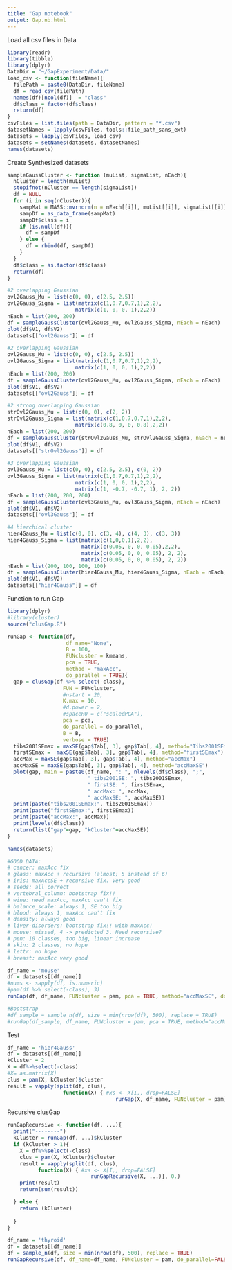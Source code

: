```yaml
---
title: "Gap notebook"
output: Gap.nb.html
---
```

Load all csv files in Data

```r
library(readr)
library(tibble)
library(dplyr)
DataDir = "~/GapExperiment/Data/"
load_csv <- function(fileName){
  filePath = paste0(DataDir, fileName)
  df = read_csv(filePath)
  names(df)[ncol(df)]  = "class"
  df$class = factor(df$class)
  return(df)
}
csvFiles = list.files(path = DataDir, pattern = "*.csv")
datasetNames = lapply(csvFiles, tools::file_path_sans_ext)
datasets = lapply(csvFiles, load_csv)
datasets = setNames(datasets, datasetNames)
names(datasets)
```
Create Synthesized datasets
```r
sampleGaussCluster <- function (muList, sigmaList, nEach){
  nCluster = length(muList)
  stopifnot(nCluster == length(sigmaList))
  df = NULL
  for (i in seq(nCluster)){
    sampMat = MASS::mvrnorm(n = nEach[[i]], muList[[i]], sigmaList[[i]])
    sampDf = as_data_frame(sampMat)
    sampDf$class = i
    if (is.null(df)){
      df = sampDf
    } else {
      df = rbind(df, sampDf)
    }
  }
  df$class = as.factor(df$class)
  return(df)
}

#2 overlapping Gaussian
ovl2Gauss_Mu = list(c(0, 0), c(2.5, 2.5))
ovl2Gauss_Sigma = list(matrix(c(1,0.7,0.7,1),2,2), 
                      matrix(c(1, 0, 0, 1),2,2))
nEach = list(200, 200)
df = sampleGaussCluster(ovl2Gauss_Mu, ovl2Gauss_Sigma, nEach = nEach)
plot(df$V1, df$V2)
datasets[["ovl2Gauss"]] = df

#2 overlapping Gaussian
ovl2Gauss_Mu = list(c(0, 0), c(2.5, 2.5))
ovl2Gauss_Sigma = list(matrix(c(1,0.7,0.7,1),2,2), 
                      matrix(c(1, 0, 0, 1),2,2))
nEach = list(200, 200)
df = sampleGaussCluster(ovl2Gauss_Mu, ovl2Gauss_Sigma, nEach = nEach)
plot(df$V1, df$V2)
datasets[["ovl2Gauss"]] = df

#2 strong overlapping Gaussian
strOvl2Gauss_Mu = list(c(0, 0), c(2, 2))
strOvl2Gauss_Sigma = list(matrix(c(1,0.7,0.7,1),2,2), 
                      matrix(c(0.8, 0, 0, 0.8),2,2))
nEach = list(200, 200)
df = sampleGaussCluster(strOvl2Gauss_Mu, strOvl2Gauss_Sigma, nEach = nEach)
plot(df$V1, df$V2)
datasets[["strOvl2Gauss"]] = df

#3 overlapping Gaussian
ovl3Gauss_Mu = list(c(0, 0), c(2.5, 2.5), c(0, 2))
ovl3Gauss_Sigma = list(matrix(c(1,0.7,0.7,1),2,2), 
                      matrix(c(1, 0, 0, 1),2,2),
                      matrix(c(1, -0.7, -0.7, 1), 2, 2))
nEach = list(200, 200, 200)
df = sampleGaussCluster(ovl3Gauss_Mu, ovl3Gauss_Sigma, nEach = nEach)
plot(df$V1, df$V2)
datasets[["ovl3Gauss"]] = df

#4 hierchical cluster
hier4Gauss_Mu = list(c(0, 0), c(3, 4), c(4, 3), c(3, 3))
hier4Gauss_Sigma = list(matrix(c(1,0,0,1),2,2), 
                        matrix(c(0.05, 0, 0, 0.05),2,2),
                        matrix(c(0.05, 0, 0, 0.05), 2, 2),
                        matrix(c(0.05, 0, 0, 0.05), 2, 2))
nEach = list(200, 100, 100, 100)
df = sampleGaussCluster(hier4Gauss_Mu, hier4Gauss_Sigma, nEach = nEach)
plot(df$V1, df$V2)
datasets[["hier4Gauss"]] = df

```

Function to run Gap
```r
library(dplyr)
#library(cluster)
source("clusGap.R")

runGap <- function(df, 
                   df_name="None", 
                   B = 100,
                   FUNcluster = kmeans, 
                   pca = TRUE, 
                   method = "maxAcc",
                   do_parallel = TRUE){
  gap = clusGap(df %>% select(-class), 
                  FUN = FUNcluster, 
                  #nstart = 20, 
                  K.max = 10,
                  #d.power = 2,
                  #spaceH0 = c("scaledPCA"),
                  pca = pca,
                  do_parallel = do_parallel,
                  B = B,
                  verbose = TRUE)
  tibs2001SEmax = maxSE(gap$Tab[, 3], gap$Tab[, 4], method="Tibs2001SEmax")
  firstSEmax =  maxSE(gap$Tab[, 3], gap$Tab[, 4], method="firstSEmax")
  accMax = maxSE(gap$Tab[, 3], gap$Tab[, 4], method="accMax")
  accMaxSE = maxSE(gap$Tab[, 3], gap$Tab[, 4], method="accMaxSE")
  plot(gap, main = paste0(df_name, ": ", nlevels(df$class), ";", 
                          " tibs2001SE: ", tibs2001SEmax,
                          " firstSE: ", firstSEmax,
                          " accMax: ", accMax,
                          " accMaxSE: ", accMaxSE))
  print(paste("tibs2001SEmax:", tibs2001SEmax))
  print(paste("firstSEmax:", firstSEmax))
  print(paste("accMax:", accMax))
  print(levels(df$class))
  return(list("gap"=gap, "kCluster"=accMaxSE))
}
```
```r
names(datasets)
```

```r
#GOOD DATA:
# cancer: maxAcc fix
# glass: maxAcc + recursive (almost; 5 instead of 6)
# iris: maxAccSE + recursive fix. Very good
# seeds: all correct
# vertebral_column: bootstrap fix!!
# wine: need maxAcc, maxAcc can't fix
# balance_scale: always 1, SE too big
# blood: always 1, maxAcc can't fix
# density: always good
# liver-disorders: bootstrap fix!! with maxAcc!
# mouse: missed, 4 -> predicted 3. Need recursive?
# pen: 10 classes, too big, linear increase
# skin: 2 classes, no hope
# lettr: no hope
# breast: maxAcc very good

df_name = 'mouse'
df = datasets[[df_name]]
#nums <- sapply(df, is.numeric)
#pam(df %>% select(-class), 3)
runGap(df, df_name, FUNcluster = pam, pca = TRUE, method="accMaxSE", do_parallel = TRUE)

#Bootstrap
#df_sample = sample_n(df, size = min(nrow(df), 500), replace = TRUE)
#runGap(df_sample, df_name, FUNcluster = pam, pca = TRUE, method="accMaxSE", do_parallel = TRUE)
```

Test
```r
df_name = 'hier4Gauss'
df = datasets[[df_name]]
kCluster = 2
X = df%>%select(-class)
#X= as.matrix(X)
clus = pam(X, kCluster)$cluster
result = vapply(split(df, clus),
			      function(X) { #xs <- X[I,, drop=FALSE]
				                   runGap(X, df_name, FUNcluster = pam)$kCluster}, 0.)

```

Recursive clusGap
```r
runGapRecursive <- function(df, ...){
  print("--------")
  kCluster = runGap(df, ...)$kCluster
  if (kCluster > 1){
    X = df%>%select(-class)
    clus = pam(X, kCluster)$cluster
    result = vapply(split(df, clus),
	      function(X) { #xs <- X[I,, drop=FALSE]
		                   runGapRecursive(X, ...)}, 0.)
    print(result)
    return(sum(result))

  } else {
    return (kCluster)
    
  }
}
```

```r
df_name = 'thyroid'
df = datasets[[df_name]]
df = sample_n(df, size = min(nrow(df), 500), replace = TRUE)
runGapRecursive(df, df_name=df_name, FUNcluster = pam, do_parallel=FALSE, B = 50)
```